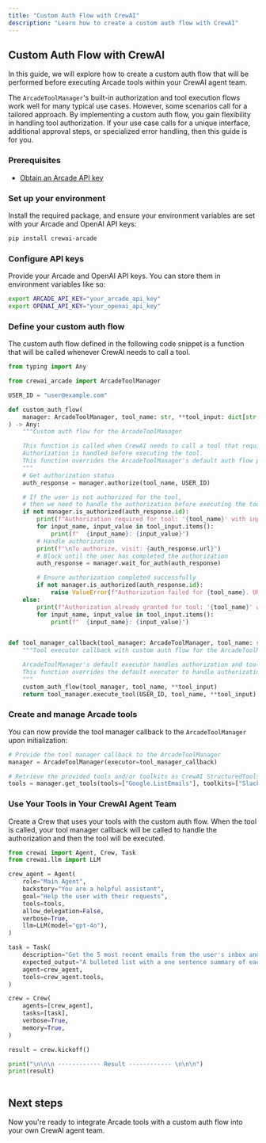 ```yaml
---
title: "Custom Auth Flow with CrewAI"
description: "Learn how to create a custom auth flow with CrewAI"
---
```



## Custom Auth Flow with CrewAI

In this guide, we will explore how to create a custom auth flow that will be performed before executing Arcade tools within your CrewAI agent team.

The `ArcadeToolManager`'s built-in authorization and tool execution flows work well for many typical use cases. However, some scenarios call for a tailored approach. By implementing a custom auth flow, you gain flexibility in handling tool authorization. If your use case calls for a unique interface, additional approval steps, or specialized error handling, then this guide is for you.

<Steps>

### Prerequisites

- [Obtain an Arcade API key](/home/api-key)

### Set up your environment

Install the required package, and ensure your environment variables are set with your Arcade and OpenAI API keys:

```bash
pip install crewai-arcade
```

### Configure API keys

Provide your Arcade and OpenAI API keys. You can store them in environment variables like so:

```bash
export ARCADE_API_KEY="your_arcade_api_key"
export OPENAI_API_KEY="your_openai_api_key"
```

### Define your custom auth flow

The custom auth flow defined in the following code snippet is a function that will be called whenever CrewAI needs to call a tool.

```python
from typing import Any

from crewai_arcade import ArcadeToolManager

USER_ID = "user@example.com"

def custom_auth_flow(
    manager: ArcadeToolManager, tool_name: str, **tool_input: dict[str, Any]
) -> Any:
    """Custom auth flow for the ArcadeToolManager

    This function is called when CrewAI needs to call a tool that requires authorization.
    Authorization is handled before executing the tool.
    This function overrides the ArcadeToolManager's default auth flow performed by ArcadeToolManager.authorize_tool
    """
    # Get authorization status
    auth_response = manager.authorize(tool_name, USER_ID)

    # If the user is not authorized for the tool,
    # then we need to handle the authorization before executing the tool
    if not manager.is_authorized(auth_response.id):
        print(f"Authorization required for tool: '{tool_name}' with inputs:")
        for input_name, input_value in tool_input.items():
            print(f"  {input_name}: {input_value}")
        # Handle authorization
        print(f"\nTo authorize, visit: {auth_response.url}")
        # Block until the user has completed the authorization
        auth_response = manager.wait_for_auth(auth_response)

        # Ensure authorization completed successfully
        if not manager.is_authorized(auth_response.id):
            raise ValueError(f"Authorization failed for {tool_name}. URL: {auth_response.url}")
    else:
        print(f"Authorization already granted for tool: '{tool_name}' with inputs:")
        for input_name, input_value in tool_input.items():
            print(f"  {input_name}: {input_value}")


def tool_manager_callback(tool_manager: ArcadeToolManager, tool_name: str, **tool_input: dict[str, Any]) -> Any:
    """Tool executor callback with custom auth flow for the ArcadeToolManager

    ArcadeToolManager's default executor handles authorization and tool execution.
    This function overrides the default executor to handle authorization in a custom way and then executes the tool.
    """
    custom_auth_flow(tool_manager, tool_name, **tool_input)
    return tool_manager.execute_tool(USER_ID, tool_name, **tool_input)
```

### Create and manage Arcade tools

You can now provide the tool manager callback to the `ArcadeToolManager` upon initialization:

```python
# Provide the tool manager callback to the ArcadeToolManager
manager = ArcadeToolManager(executor=tool_manager_callback)

# Retrieve the provided tools and/or toolkits as CrewAI StructuredTools.
tools = manager.get_tools(tools=["Google.ListEmails"], toolkits=["Slack"])
```

### Use Your Tools in Your CrewAI Agent Team

Create a Crew that uses your tools with the custom auth flow. When the tool is called, your tool manager callback will be called to handle the authorization and then the tool will be executed.

```python
from crewai import Agent, Crew, Task
from crewai.llm import LLM

crew_agent = Agent(
    role="Main Agent",
    backstory="You are a helpful assistant",
    goal="Help the user with their requests",
    tools=tools,
    allow_delegation=False,
    verbose=True,
    llm=LLM(model="gpt-4o"),
)

task = Task(
    description="Get the 5 most recent emails from the user's inbox and summarize them and recommend a response for each.",
    expected_output="A bulleted list with a one sentence summary of each email and a recommended response to the email.",
    agent=crew_agent,
    tools=crew_agent.tools,
)

crew = Crew(
    agents=[crew_agent],
    tasks=[task],
    verbose=True,
    memory=True,
)

result = crew.kickoff()

print("\n\n\n ------------ Result ------------ \n\n\n")
print(result)
```

</Steps>

<ToggleContent showText="Click to view a full example" hideText="Hide example">

```python file=<rootDir>/examples/code/home/crewai/custom_auth_flow.py
```

</ToggleContent>

## Next steps

Now you're ready to integrate Arcade tools with a custom auth flow into your own CrewAI agent team.
